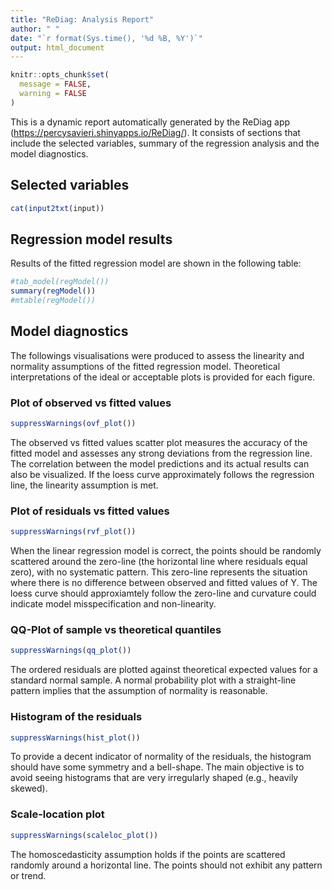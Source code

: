 ---
title: "ReDiag: Analysis Report"
author: " "
date: "`r format(Sys.time(), '%d %B, %Y')`"
output: html_document
---

```{r setup, include=FALSE}
knitr::opts_chunk$set(
  message = FALSE,
  warning = FALSE
)
```

This is a dynamic report automatically generated by the ReDiag app (<https://percysavieri.shinyapps.io/ReDiag/>). It consists of sections that include the selected variables, summary of the regression analysis and the model diagnostics.

## Selected variables  

```{r echo = FALSE, comment = NA}
cat(input2txt(input))
```

## Regression model results  

Results of the fitted regression model are shown in the following table:    

```{r echo = FALSE, comment = NA}
#tab_model(regModel())
summary(regModel())
#mtable(regModel())
```

## Model diagnostics  

The followings visualisations were produced to assess the linearity and normality assumptions of the fitted regression model. Theoretical interpretations of the ideal or acceptable plots is provided for each figure.  

### Plot of observed vs fitted values   

```{r echo = FALSE, comment = NA}
suppressWarnings(ovf_plot())
```

The observed vs fitted values scatter plot measures the accuracy of the fitted model and assesses any strong deviations from the regression line. The correlation between the model predictions and its actual results can also be visualized. If the loess curve approximately follows the regression line, the linearity assumption is met.  

### Plot of residuals vs fitted values  

```{r echo = FALSE, comment = NA}
suppressWarnings(rvf_plot())
```

When the linear regression model is correct, the points should be randomly scattered around the zero-line (the horizontal line where residuals equal zero), with no systematic pattern. This zero-line represents the situation where there is no difference between observed and fitted values of Y. The loess curve should approxiamtely follow the zero-line and curvature could indicate model misspecification and non-linearity.  

### QQ-Plot of sample vs theoretical quantiles  

```{r echo = FALSE, comment = NA}
suppressWarnings(qq_plot())
```

The ordered residuals are plotted against theoretical expected values for a standard normal sample. A normal probability plot with a straight-line pattern implies that the assumption of normality is reasonable.  

### Histogram of the residuals

```{r echo = FALSE, comment = NA}
suppressWarnings(hist_plot())
```

To provide a decent indicator of normality of the residuals, the histogram should have some symmetry and a bell-shape. The main objective is to avoid seeing histograms that are very irregularly shaped (e.g., heavily skewed).  

### Scale-location plot

```{r echo = FALSE, comment = NA}
suppressWarnings(scaleloc_plot())
```

The homoscedasticity assumption holds if the points are scattered randomly around a horizontal line. The points should not exhibit any pattern or trend.  





















